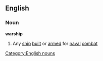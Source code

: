 ==English==
===Noun===
'''warship'''
#Any [[ship]] [[built]] or [[armed]] for [[naval]] [[combat]]
[[Category:English nouns]]